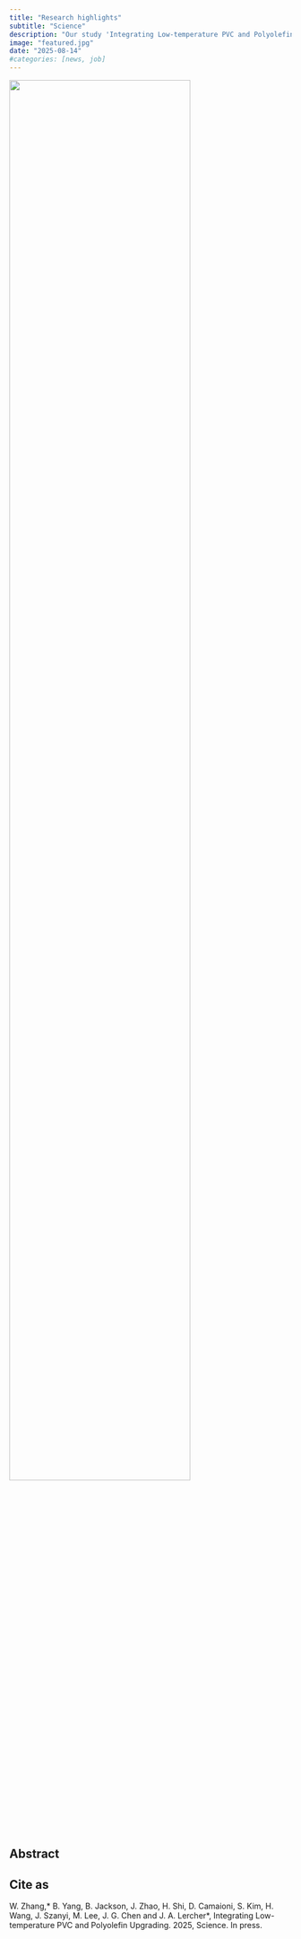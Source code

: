 ```yaml
---
title: "Research highlights"
subtitle: "Science"
description: "Our study 'Integrating Low-temperature PVC and Polyolefin Upgrading' is published in Science!"
image: "featured.jpg"
date: "2025-08-14"
#categories: [news, job]
---
```


![](featured.jpg){width=80% fig-align="center"}


## Abstract



## Cite as
W. Zhang,* B. Yang, B. Jackson, J. Zhao, H. Shi, D. Camaioni,  S. Kim, H. Wang, J. Szanyi, M. Lee, J. G. Chen and J. A. Lercher*, Integrating Low-temperature PVC and Polyolefin Upgrading. 2025, Science. In press.
